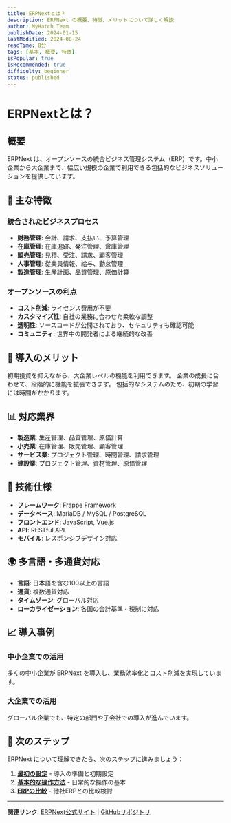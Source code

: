 ```yaml
---
title: ERPNextとは？
description: ERPNext の概要、特徴、メリットについて詳しく解説
author: MyHatch Team
publishDate: 2024-01-15
lastModified: 2024-08-24
readTime: 8分
tags: [基本, 概要, 特徴]
isPopular: true
isRecommended: true
difficulty: beginner
status: published
---
```


# ERPNextとは？

## 概要

ERPNext は、オープンソースの統合ビジネス管理システム（ERP）です。中小企業から大企業まで、幅広い規模の企業で利用できる包括的なビジネスソリューションを提供しています。

## 🎯 主な特徴

### 統合されたビジネスプロセス
- **財務管理**: 会計、請求、支払い、予算管理
- **在庫管理**: 在庫追跡、発注管理、倉庫管理
- **販売管理**: 見積、受注、請求、顧客管理
- **人事管理**: 従業員情報、給与、勤怠管理
- **製造管理**: 生産計画、品質管理、原価計算

### オープンソースの利点
- **コスト削減**: ライセンス費用が不要
- **カスタマイズ性**: 自社の業務に合わせた柔軟な調整
- **透明性**: ソースコードが公開されており、セキュリティも確認可能
- **コミュニティ**: 世界中の開発者による継続的な改善

## 🚀 導入のメリット

<Callout type="success" title="コスト効率">
初期投資を抑えながら、大企業レベルの機能を利用できます。
</Callout>

<Callout type="info" title="スケーラビリティ">
企業の成長に合わせて、段階的に機能を拡張できます。
</Callout>

<Callout type="warning" title="学習コスト">
包括的なシステムのため、初期の学習には時間がかかります。
</Callout>

## 📊 対応業界

- **製造業**: 生産管理、品質管理、原価計算
- **小売業**: 在庫管理、販売管理、顧客管理
- **サービス業**: プロジェクト管理、時間管理、請求管理
- **建設業**: プロジェクト管理、資材管理、原価管理

## 🔧 技術仕様

- **フレームワーク**: Frappe Framework
- **データベース**: MariaDB / MySQL / PostgreSQL
- **フロントエンド**: JavaScript, Vue.js
- **API**: RESTful API
- **モバイル**: レスポンシブデザイン対応

## 🌍 多言語・多通貨対応

- **言語**: 日本語を含む100以上の言語
- **通貨**: 複数通貨対応
- **タイムゾーン**: グローバル対応
- **ローカライゼーション**: 各国の会計基準・税制に対応

## 📈 導入事例

### 中小企業での活用
多くの中小企業が ERPNext を導入し、業務効率化とコスト削減を実現しています。

### 大企業での活用
グローバル企業でも、特定の部門や子会社での導入が進んでいます。

## 🎯 次のステップ

ERPNext について理解できたら、次のステップに進みましょう：

1. **[最初の設定](/knowledge/getting-started)** - 導入の準備と初期設定
2. **[基本的な操作方法](/knowledge/basic-operations)** - 日常的な操作の基本
3. **[ERPの比較](/knowledge/erp-comparison)** - 他社ERPとの比較検討

---

**関連リンク**: [ERPNext公式サイト](https://erpnext.com) | [GitHubリポジトリ](https://github.com/frappe/erpnext)
